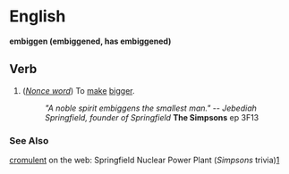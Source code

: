 =English=
'''embiggen (embiggened, has embiggened)'''

==Verb==

# (''[[Nonce word]]'') To [[make]] [[big]]ger. 
#:''"A noble spirit embiggens the smallest man." -- Jebediah Springfield, founder of Springfield'' '''The Simpsons''' ep 3F13

===See Also===
[[cromulent]]
on the web: Springfield Nuclear Power Plant (''Simpsons'' trivia)[http://www.snpp.com]